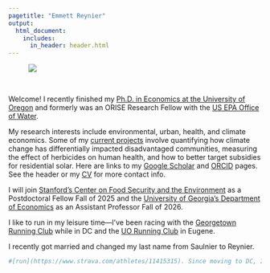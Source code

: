 ```yaml
---
pagetitle: "Emmett Reynier"
output:
  html_document:
    includes:
      in_header: header.html
---
```


<figure style= "max-width: 33%;" margin = "20">
  <img src="images/emmett-headshot.jpg" >
</figure>

<br>

Welcome! I recently finished my [Ph.D. in Economics at the University of Oregon](https://cas.uoregon.edu/directory/economics/all/emmetts) and formerly was an ORISE Research Fellow with the [US EPA Office of Water](https://www.epa.gov/aboutepa/about-office-water).  

My research interests include environmental, urban, health, and climate economics. Some of my [current projects](research.html) involve quantifying how climate change has differentially impacted disadvantaged communities, measuring the effect of herbicides on human health, and how to better target subsidies for residential solar. Here are links to my [Google Scholar](https://scholar.google.com/citations?user=7_kNOEsAAAAJ&hl=en) and [ORCID](https://orcid.org/0000-0003-4097-5622) pages. 
See the header or my [CV](cv.html) for more contact info. 

I will join [Stanford's Center on Food Security and the Environment](https://fse.fsi.stanford.edu/) as a Postdoctoral Fellow Fall of 2025 and the [University of Georgia's Department of Economics](https://www.terry.uga.edu/departments/economics/) as an Assistant Professor Fall of 2026.

I like to run in my leisure time---I've been racing with the [Georgetown Running Club](https://www.grcrunning.com/emmett-reynier/) while in DC and the [UO Running Club](https://www.uorunning.com/records.php) in Eugene. 

I recently got married and changed my last name from Saulnier to Reynier. 

```r
#[run](https://www.strava.com/athletes/11415315). Since moving to DC, I've raced [on](images/hayward-premiere.jpeg) [the](https://worldathletics.org/athletes/united-states/emmett-saulnier-14862295) [track](images/oregon-relays-2023-start.jpg) as a part of the . I'll be back with the [UO Running Club](https://www.uorunning.com/records.php) come spring of 2025. I also like racing [on](images/emmett-canyons.jpg) [the](images/or-trees.jpeg) [trails](https://ultrasignup.com/results_participant.aspx?fname=Emmett&lname=Saulnier) and [on](https://x.com/billhagercincy/status/861207749702676480) [the](https://www.instagram.com/eugenemarathon/p/CrooWXDvFgh/?img_index=1) [roads](https://results2.xacte.com/#/e/2462/searchable/239).
```
